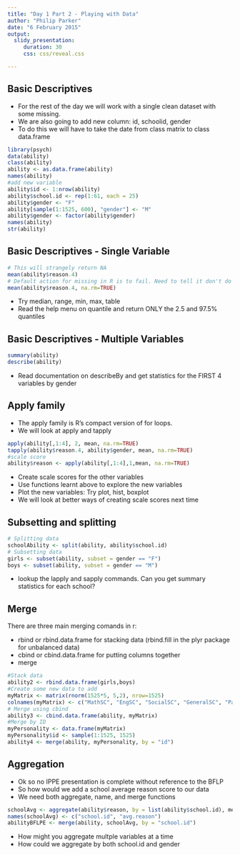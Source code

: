 ```yaml
---
title: "Day 1 Part 2 - Playing with Data"
author: "Philip Parker"
date: "6 February 2015"
output:
  slidy_presentation:
     duration: 30
     css: css/reveal.css

---
```



## Basic Descriptives
 - For the rest of the day we will work with a single clean dataset with some missing.
 - We are also going to add new column: id, schoolid, gender
 - To do this we will have to take the date from class matrix to class data.frame
```r
library(psych)
data(ability)
class(ability)
ability <- as.data.frame(ability)
names(ability)
#add new variable
ability$id <- 1:nrow(ability)
ability$school.id <- rep(1:61, each = 25)
ability$gender <- "F"
ability[sample(1:1525, 600), "gender"] <- "M"
ability$gender <- factor(ability$gender)
names(ability)
str(ability)
```

## Basic Descriptives - Single Variable
```r
# This will strangely return NA
mean(ability$reason.4)
# Default action for missing in R is to fail. Need to tell it don't do that
mean(ability$reason.4, na.rm=TRUE)
```

- Try median, range, min, max, table
- Read the help menu on quantile and return ONLY the 2.5 and 97.5% quantiles

## Basic Descriptives - Multiple Variables
```r
summary(ability)
describe(ability)
```
- Read documentation on describeBy and get statistics for the FIRST 4 variables by gender

## Apply family
- The apply family is R's compact version of for loops.
- We will look at apply and tapply
```r
apply(ability[,1:4], 2, mean, na.rm=TRUE)
tapply(ability$reason.4, ability$gender, mean, na.rm=TRUE)
#scale score
ability$reason <- apply(ability[,1:4],1,mean, na.rm=TRUE)
```

- Create scale scores for the other variables 
- Use functions learnt above to explore the new variables
- Plot the new variables: Try plot, hist, boxplot
- We will look at better ways of creating scale scores next time

## Subsetting and splitting
```r
# Splitting data
schoolAbility <- split(ability, ability$school.id)
# Subsetting data
girls <- subset(ability, subset = gender == "F")
boys <- subset(ability, subset = gender == "M")
```

- lookup the lapply and sapply commands. Can you get summary statistics for each school?

## Merge
There are three main merging comands in r:

- rbind or rbind.data.frame for stacking data (rbind.fill in the plyr package for unbalanced data)
- cbind or cbind.data.frame for putting columns together
- merge
```r
#Stack data
ability2 <- rbind.data.frame(girls,boys)
#Create some new data to add
myMatrix <- matrix(rnorm(1525*5, 5,2), nrow=1525)
colnames(myMatrix) <- c("MathSC", "EngSC", "SocialSC", "GeneralSC", "ParentSC")
# Merge using cbind
ability3 <- cbind.data.frame(ability, myMatrix)
#Merge by ID
myPersonality <- data.frame(myMatrix)
myPersonality$id <- sample(1:1525, 1525)
ability4 <- merge(ability, myPersonality, by = "id")
```

## Aggregation
- Ok so no IPPE presentation is complete without reference to the BFLP
- So how would we add a school average reason score to our data
- We need both aggregate, name, and merge functions
```r
schoolAvg <- aggregate(ability$reason, by = list(ability$school.id), mean, na.rm=TRUE)
names(schoolAvg) <- c("school.id", "avg.reason")
abilityBFLPE <- merge(ability, schoolAvg, by = "school.id")
```
- How might you aggregate multple variables at a time
- How could we aggregate by both school.id and gender

